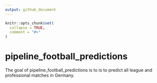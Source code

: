 ```yaml
---
output: github_document
---
```


<!-- README.md is generated from README.Rmd. Please edit that file -->

```r
knitr::opts_chunk$set(
  collapse = TRUE,
  comment = "#>"
)
```

# pipeline_football_predictions

<!-- badges: start -->
<!-- badges: end -->

The goal of pipeline_football_predictions is to is to predict all league and professional matches in Germany.